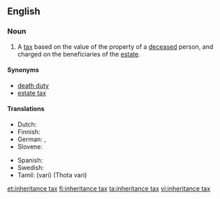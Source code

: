 ==English==
{{wikipedia}}

===Noun===
{{en-noun|head=[[inheritance]] [[tax]]|es}}

# A [[tax]] based on the value of the property of a [[deceased]] person, and charged on the beneficiaries of the [[estate]].

====Synonyms====
* [[death duty]]
* [[estate tax]]

====Translations====
{{trans-top|tax on the property of the deceased}}
* Dutch: {{t|nl|erfbelasting|c}}
* Finnish: {{t+|fi|perintövero}}
* German: {{t+|de|Erbschaftsteuer|f}}, {{t+|de|Erbschaftssteuer|f}}
* Slovene: {{t|sl|davek na nepremičnine|m}}
{{trans-mid}}
* Spanish: {{t|es|impuesto sucesorio}}
* Swedish: {{t|sv|arvskatt|c}}
* Tamil: {{t+|ta|வரி}} (vari) (Thota vari)
{{trans-bottom}}

[[et:inheritance tax]]
[[fi:inheritance tax]]
[[ta:inheritance tax]]
[[vi:inheritance tax]]